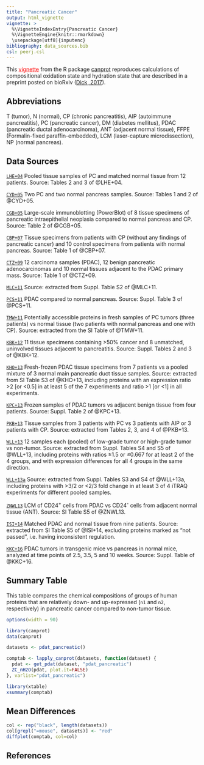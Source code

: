 ```yaml
---
title: "Pancreatic Cancer"
output: html_vignette
vignette: >
  %\VignetteIndexEntry{Pancreatic Cancer}
  %\VignetteEngine{knitr::rmarkdown}
  \usepackage[utf8]{inputenc}
bibliography: data_sources.bib
csl: peerj.csl
---
```


This [<span style="color:red;text-decoration:underline">vignette</span>](index.html) from the R package [canprot](http://github.com/jedick/canprot) reproduces calculations of compositional oxidation state and hydration state that are described in a preprint posted on bioRxiv ([Dick, 2017](https://doi.org/10.1101/097667)).

## Abbreviations
T (tumor), N (normal), CP (chronic pancreatitis), AIP (autoimmune pancreatitis), PC (pancreatic cancer), DM (diabetes mellitus), PDAC (pancreatic ductal adenocarcinoma), ANT (adjacent normal tissue), FFPE (Formalin-fixed paraffin-embedded), LCM (laser-capture microdissection), NP (normal pancreas).

## Data Sources

[`LHE+04`](http://doi.org/10.1002/pmic.200300863) Pooled tissue samples of PC and matched normal tissue from 12 patients. Source: Tables 2 and 3 of @LHE+04.

[`CYD+05`](http://doi.org/10.1074/mcp.M112.023507) Two PC and two normal pancreas samples. Source: Tables 1 and 2 of @CYD+05.

[`CGB+05`](http://doi.org/10.1053/j.gastro.2005.08.012) Large-scale immunoblotting (PowerBlot) of 8 tissue specimens of pancreatic intraepithelial neoplasia compared to normal pancreas and CP. Source: Table 2 of @CGB+05.

[`CBP+07`](http://doi.org/10.1074/mcp.M700072-MCP200) Tissue specimens from patients with CP (without any findings of pancreatic cancer) and 10 control specimens from patients with normal pancreas. Source: Table 1 of @CBP+07.

[`CTZ+09`](http://doi.org/10.1159/000178879) 12 carcinoma samples (PDAC), 12 benign pancreatic adenocarcinomas and 10 normal tissues adjacent to the PDAC primary mass. Source: Table 1 of @CTZ+09.

[`MLC+11`](http://doi.org/10.1016/j.jprot.2010.08.006) Source: extracted from Suppl. Table S2 of @MLC+11.

[`PCS+11`](http://doi.org/10.1371/journal.pone.0027574) PDAC compared to normal pancreas. Source: Suppl. Table 3 of @PCS+11.

[`TMW+11`](http://doi.org/10.1021/pr200527z) Potentially accessible proteins in fresh samples of PC tumors (three patients) vs normal tissue (two patients with normal pancreas and one with CP). Source: extracted from the SI Table of @TMW+11.

[`KBK+12`](http://doi.org/10.1002/pmic.201100663) 11 tissue specimens containing >50% cancer and 8 unmatched, uninvolved tissues adjacent to pancreatitis. Source: Suppl. Tables 2 and 3 of @KBK+12.

[`KHO+13`](http://doi.org/10.1371/journal.pone.0079654) Fresh-frozen PDAC tissue specimens from 7 patients vs a pooled mixture of 3 normal main pancreatic duct tissue samples. Source: extracted from SI Table S3 of @KHO+13, including proteins with an expression ratio >2 [or <0.5] in at least 5 of the 7 experiments and ratio >1 [or <1] in all experiments.

[`KPC+13`](http://doi.org/10.1074/mcp.M112.023507) Frozen samples of PDAC tumors vs adjacent benign tissue from four patients. Source: Suppl. Table 2 of @KPC+13.

[`PKB+13`](http://doi.org/10.6092/1590-8577/1508) Tissue samples from 3 patients with PC vs 3 patients with AIP or 3 patients with CP. Source: extracted from Tables 2, 3, and 4 of @PKB+13.

[`WLL+13`](http://doi.org/10.1016/j.jprot.2013.06.032) 12 samples each (pooled) of low-grade tumor or high-grade tumor vs non-tumor. Source: extracted from Suppl. Tables S4 and S5 of @WLL+13, including proteins with ratios ≥1.5 or ≤0.667 for at least 2 of the 4 groups, and with expression differences for all 4 groups in the same direction.

[`WLL+13a`](http://doi.org/10.1016/j.jprot.2013.03.031) Source: extracted from Suppl. Tables S3 and S4 of @WLL+13a, including proteins with >3/2 or <2/3 fold change in at least 3 of 4 iTRAQ experiments for different pooled samples.

[`ZNWL13`](http://doi.org/10.1021/pr400139c) LCM of CD24<sup>+</sup> cells from PDAC vs CD24<sup>-</sup> cells from adjacent normal tissue (ANT). Source: SI Table S5 of @ZNWL13.

[`ISI+14`](http://doi.org/10.1002/pmic.201300402) Matched PDAC and normal tissue from nine patients. Source: extracted from SI Table S5 of @ISI+14, excluding proteins marked as "not passed", i.e. having inconsistent regulation.

[`KKC+16`](http://doi.org/10.1097/MPA.0000000000000388) PDAC tumors in transgenic mice vs pancreas in normal mice, analyzed at time points of 2.5, 3.5, 5 and 10 weeks. Source: Suppl. Table of @KKC+16.

## Summary Table

This table compares the chemical compositions of groups of human proteins that are relatively down- and up-expressed (`n1` and `n2`, respectively) in pancreatic cancer compared to non-tumor tissue.

```r
options(width = 90)
```

```r
library(canprot)
data(canprot)
```

```r
datasets <- pdat_pancreatic()
```

```r
comptab <- lapply_canprot(datasets, function(dataset) {
  pdat <- get_pdat(dataset, "pdat_pancreatic")
  ZC_nH2O(pdat, plot.it=FALSE)
}, varlist="pdat_pancreatic")
```

```r
library(xtable)
xsummary(comptab)
```

## Mean Differences

```r
col <- rep("black", length(datasets))
col[grepl("=mouse", datasets)] <- "red"
diffplot(comptab, col=col)
```

## References
